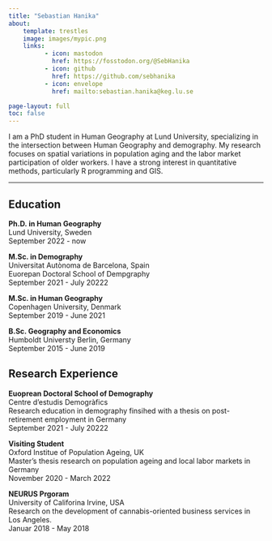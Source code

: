 ```yaml
---
title: "Sebastian Hanika"
about:
    template: trestles
    image: images/mypic.png
    links: 
          - icon: mastodon
            href: https://fosstodon.org/@SebHanika
          - icon: github
            href: https://github.com/sebhanika
          - icon: envelope
            href: mailto:sebastian.hanika@keg.lu.se

page-layout: full
toc: false
---
```


I am a PhD student in Human Geography at Lund University, specializing in the intersection between Human Geography and demography. My research focuses on spatial variations in population aging and the labor market participation of older workers. I have a strong interest in quantitative methods, particularly R programming and GIS.

***

## Education

**Ph.D. in Human Geography**
<br>Lund University, Sweden
<br>[September 2022 - now]{.date}

**M.Sc. in Demography**
<br>Universitat Autònoma de Barcelona, Spain
<br>Euorepan Doctoral School of Dempgraphy
<br>[September 2021 - July 20222]{.date}

**M.Sc. in Human Geography**
<br>Copenhagen University, Denmark
<br>[September 2019 - June 2021]{.date}

**B.Sc. Geography and Economics**
<br>Humboldt Universty Berlin, Germany
<br>[September 2015 - June 2019]{.date}

## Research Experience

**Euoprean Doctoral School of Demography**
<br>Centre d'estudis Demogràfics
<br>Research education in demography finsihed with a thesis on post-retirement employment in Germany
<br>[September 2021 - July 20222]{.date}

**Visiting Student**
<br>Oxford Institue of Population Ageing, UK
<br>Master’s thesis research on population ageing and local labor markets in Germany
<br>[November 2020 - March 2022]{.date}

**NEURUS Prgoram**
<br>University of Califorina Irvine, USA
<br>Research on the development of cannabis-oriented business services in Los Angeles.
<br>[Januar 2018 - May 2018]{.date}


